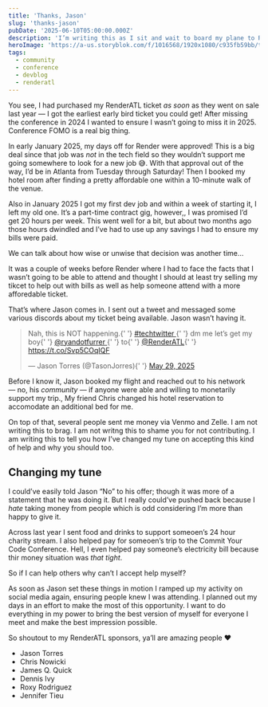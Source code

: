 ```yaml
---
title: 'Thanks, Jason'
slug: 'thanks-jason'
pubDate: '2025-06-10T05:00:00.000Z'
description: 'I’m writing this as I sit and wait to board my plane to RenderATL — an experience I  wouldn’t be happening if it were’t for some incredibly kind and generous people, and it all started with Mr. Jason Torres.'
heroImage: 'https://a-us.storyblok.com/f/1016568/1920x1080/c935fb59bb/thanks-jason.png'
tags:
  - community
  - conference
  - devblog
  - renderatl
---
```


You see, I had purchased my RenderATL ticket _as soon_ as they went on sale last year — I got the earliest early bird ticket you could get! After missing the conference in 2024 I wanted to ensure I wasn’t going to miss it in 2025. Conference FOMO is a real big thing.

In early January 2025, my days off for Render were approved! This is a big deal since that job was _not_ in the tech field so they wouldn’t support me going somewhere to look for a new job 😅. With that approval out of the way, I’d be in Atlanta from Tuesday through Saturday! Then I booked my hotel room after finding a pretty affordable one within a 10-minute walk of the venue.

Also in January 2025 I got my first dev job and within a week of starting it, I left my old one. It’s a part-time contract gig, however,, I was promised I’d get 20 hours per week. This went well for a bit, but about two months ago those hours dwindled and I’ve had to use up any savings I had to ensure my bills were paid.

We can talk about how wise or unwise that decision was another time…

It was a couple of weeks before Render where I had to face the facts that I wasn’t going to be able to attend and thought I should at least try selling my tikcet to help out with bills as well as help someone attend with a more afforedable ticket.

That’s where Jason comes in. I sent out a tweet and messaged some various discords about my ticket being available. Jason wasn’t having it.

<blockquote class="twitter-tweet">
  <p lang="en" dir="ltr">
    Nah, this is NOT happening.{' '}
    <a href="https://twitter.com/hashtag/techtwitter?src=hash&amp;ref_src=twsrc%5Etfw">
      #techtwitter
    </a>{' '}
    dm me let’s get my boy{' '}
    <a href="https://twitter.com/ryandotfurrer?ref_src=twsrc%5Etfw">
      @ryandotfurrer
    </a>{' '}
    to{' '}
    <a href="https://twitter.com/RenderATL?ref_src=twsrc%5Etfw">@RenderATL</a>{' '}
    <a href="https://t.co/Svp5COqIQF">https://t.co/Svp5COqIQF</a>
  </p>
  &mdash; Jason Torres (@TasonJorres){' '}
  <a href="https://twitter.com/TasonJorres/status/1928055910615712241?ref_src=twsrc%5Etfw">
    May 29, 2025
  </a>
</blockquote>
<script
  async
  src="https://platform.twitter.com/widgets.js"
  charset="utf-8"
></script>

Before I know it, Jason booked my flight and reached out to his network — no, his _community_ — if anyone were able and willing to monetarily support my trip., My friend Chris changed his hotel reservation to accomodate an additional bed for me.

On top of that, several people sent me money via Venmo and Zelle.
I am not writing this to brag. I am not writng this to shame you for not contributing. I am writing this to tell you how I’ve changed my tune on accepting this kind of help and why you should too.

## Changing my tune

I could’ve easily told Jason “No” to his offer; though it was more of a statement that he was doing it. But I really could’ve pushed back because I _hate_ taking money from people which is odd considering I’m more than happy to give it.

Across last year I sent food and drinks to support someoen’s 24 hour charity stream. I also helped pay for someoen’s trip to the Commit Your Code Conference. Hell, I even helped pay someone’s electricity bill because thir money situation was _that tight_.

So if I can help others why can’t I accept help myself?

As soon as Jason set these things in motion I ramped up my activity on social media again, ensuring people knew I was attending. I planned out my days in an effort to make the most of this opportunity. I want to do everything in my power to bring the best version of myself for everyone I meet and make the best impression possible.

So shoutout to my RenderATL sponsors, ya’ll are amazing people ❤️

- Jason Torres
- Chris Nowicki
- James Q. Quick
- Dennis Ivy
- Roxy Rodriguez
- Jennifer Tieu
